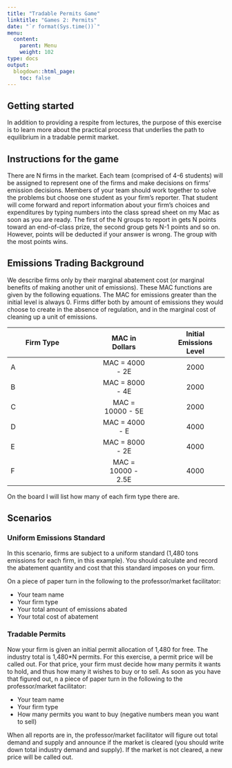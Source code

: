 ```yaml
---
title: "Tradable Permits Game"
linktitle: "Games 2: Permits"
date: "`r format(Sys.time())`"
menu:
  content:
    parent: Menu
    weight: 102
type: docs
output:
  blogdown::html_page:
    toc: false
---
```


## Getting started

In addition to providing a respite from lectures, the purpose of this exercise is to learn more about the practical process that underlies the path to equilibrium in a tradable permit market. 

## Instructions for the game

There are N firms in the market. Each team (comprised of 4-6 students) will be assigned to represent one of the firms and make decisions on firms’ emission decisions. Members of your team should work together to solve the problems but choose one student as your firm’s reporter. That student will come forward and report information about your firm’s choices and expenditures by typing numbers into the class spread sheet on my Mac as soon as you are ready. The first of the N groups to report in gets N points toward an end-of-class prize, the second group gets N-1 points and so on. However, points will be deducted if your answer is wrong. The group with the most points wins.

## Emissions Trading Background 

We describe firms only by their marginal abatement cost (or marginal benefits of making another unit of emissions). These MAC functions are given by the following equations. The MAC for emissions greater than the initial level is always 0. Firms differ both by amount of emissions they would choose to create in the absence of regulation, and in the marginal cost of cleaning up a unit of emissions. 

<center>

| Firm Type                 |   | MAC in Dollars      |   | Initial Emissions Level |
|--------------------|:----:|:-------------:|:---:|:---------------:|
| A                     |   | MAC = 4000 - 2E               |  |2000               |
| B                     |   | MAC = 8000 - 4E              | |2000               |
| C                      |  | MAC = 10000 - 5E             |    |2000                |
| D                      |  | MAC = 4000 - E               |  |4000                |
| E                       | | MAC = 8000 - 2E              |   |4000                |
| F                      |  | MAC = 10000 - 2.5E             |   |4000                |
</center>

On the board I will list how many of each firm type there are.

## Scenarios

### Uniform Emissions Standard

In this scenario, firms are subject to a uniform standard (1,480 tons emissions for each firm, in this example). You should calculate and record the abatement quantity and cost that this standard imposes on your firm.

On a piece of paper turn in the following to the professor/market facilitator:

- Your team name
- Your firm type
- Your total amount of emissions abated
- Your total cost of abatement
 
### Tradable Permits

Now your firm is given an initial permit allocation of 1,480 for free. The industry total is 1,480*N permits. For this exercise, a permit price will be called out. For that price, your firm must decide how many permits it wants to hold, and thus how many it wishes to buy or to sell. As soon as you have that figured out, n a piece of paper turn in the following to the professor/market facilitator:

- Your team name
- Your firm type
- How many permits you want to buy (negative numbers mean you want to sell)

When all reports are in, the professor/market facilitator will figure out total demand and supply and announce if the market is cleared (you should write down total industry demand and supply). If the market is not cleared, a new price will be called out.